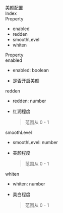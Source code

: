 <div data-v-md-line="1"><link rel="stylesheet" type="text/css" href="https://docs.qnsdk.com/styles/doc-v4-api.css" />
<div class="rtc-doc rtc-doc-page" id="rtc-doc">
<section class="rtc-doc-panel rtc-doc-describe rtc-doc-note">
                美颜配置</section>
            <div class="rtc-doc-page-wrap">Index</div>
<section class="rtc-doc-panel">
        <div class="rtc-doc-page-title">Property</div>
        <ul class="rtc-doc-catalogue">
                <li><a onClick='document.location.replace(`${document.location.protocol}//${document.location.host}${document.location.pathname}${document.location.search}#enabled`)'>enabled</a></li>
                <li><a onClick='document.location.replace(`${document.location.protocol}//${document.location.host}${document.location.pathname}${document.location.search}#redden`)'>redden</a></li>
                <li><a onClick='document.location.replace(`${document.location.protocol}//${document.location.host}${document.location.pathname}${document.location.search}#smoothLevel`)'>smoothLevel</a></li>
                <li><a onClick='document.location.replace(`${document.location.protocol}//${document.location.host}${document.location.pathname}${document.location.search}#whiten`)'>whiten</a></li>
        </ul>
</section>
<div class="rtc-doc-page-wrap">Property</div>
<section class="rtc-doc-panel">
<div class="rtc-doc-page-title rtc-doc-antor" id="enabled">
enabled</div>
<ul class="rtc-doc-page-container">
        <li class="rtc-doc-sign-signature">enabled: boolean</li>
    </li>
<li class="rtc-doc-page-description">
    <div class="rtc-doc-desc-wrap">
        <p>是否开启美颜</p>
    </div>
</li>
</ul>
</section>
<section class="rtc-doc-panel">
<div class="rtc-doc-page-title rtc-doc-antor" id="redden">
redden</div>
<ul class="rtc-doc-page-container">
        <li class="rtc-doc-sign-signature">redden: number</li>
    </li>
<li class="rtc-doc-page-description">
    <div class="rtc-doc-desc-wrap">
        <p>红润程度</p>
    </div>
    <section class="rtc-doc-panel rtc-doc-describe-note">
        <blockquote>
        <p>范围从 0 - 1
</p>
        </blockquote>
    </section>
</li>
</ul>
</section>
<section class="rtc-doc-panel">
<div class="rtc-doc-page-title rtc-doc-antor" id="smoothLevel">
smoothLevel</div>
<ul class="rtc-doc-page-container">
        <li class="rtc-doc-sign-signature">smoothLevel: number</li>
    </li>
<li class="rtc-doc-page-description">
    <div class="rtc-doc-desc-wrap">
        <p>美颜程度</p>
    </div>
    <section class="rtc-doc-panel rtc-doc-describe-note">
        <blockquote>
        <p>范围从 0 - 1
</p>
        </blockquote>
    </section>
</li>
</ul>
</section>
<section class="rtc-doc-panel">
<div class="rtc-doc-page-title rtc-doc-antor" id="whiten">
whiten</div>
<ul class="rtc-doc-page-container">
        <li class="rtc-doc-sign-signature">whiten: number</li>
    </li>
<li class="rtc-doc-page-description">
    <div class="rtc-doc-desc-wrap">
        <p>美白程度</p>
    </div>
    <section class="rtc-doc-panel rtc-doc-describe-note">
        <blockquote>
        <p>范围从 0 - 1
</p>
        </blockquote>
    </section>
</li>
</ul>
</section>
</div>


</div>